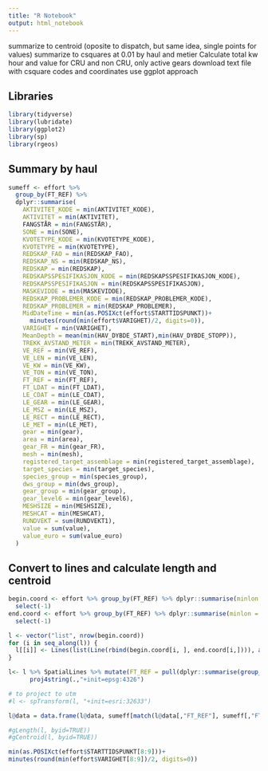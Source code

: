 ```yaml
---
title: "R Notebook"
output: html_notebook
---
```


summarize to centroid (oposite to dispatch, but same idea, single points for values)
summarize to csquares at 0.01 by haul and metier
Calculate total kw hour and value for CRU and non CRU, only active gears
download text file with csquare codes and coordinates
use ggplot approach

## Libraries
```r
library(tidyverse)
library(lubridate)
library(ggplot2)
library(sp)
library(rgeos)
```

## Summary by haul
```r
sumeff <- effort %>%
  group_by(FT_REF) %>%
  dplyr::summarise(
    AKTIVITET_KODE = min(AKTIVITET_KODE),
    AKTIVITET = min(AKTIVITET),
    FANGSTÅR = min(FANGSTÅR),
    SONE = min(SONE),
    KVOTETYPE_KODE = min(KVOTETYPE_KODE),
    KVOTETYPE = min(KVOTETYPE),
    REDSKAP_FAO = min(REDSKAP_FAO),
    REDSKAP_NS = min(REDSKAP_NS),
    REDSKAP = min(REDSKAP),
    REDSKAPSSPESIFIKASJON_KODE = min(REDSKAPSSPESIFIKASJON_KODE),
    REDSKAPSSPESIFIKASJON = min(REDSKAPSSPESIFIKASJON),
    MASKEVIDDE = min(MASKEVIDDE),
    REDSKAP_PROBLEMER_KODE = min(REDSKAP_PROBLEMER_KODE),
    REDSKAP_PROBLEMER = min(REDSKAP_PROBLEMER),
    MidDateTime = min(as.POSIXct(effort$STARTTIDSPUNKT))+
      minutes(round(min(effort$VARIGHET)/2, digits=0)),
    VARIGHET = min(VARIGHET),
    MeanDepth = mean(min(HAV_DYBDE_START),min(HAV_DYBDE_STOPP)),
    TREKK_AVSTAND_METER = min(TREKK_AVSTAND_METER),
    VE_REF = min(VE_REF),
    VE_LEN = min(VE_LEN),
    VE_KW = min(VE_KW),
    VE_TON = min(VE_TON),
    FT_REF = min(FT_REF),
    FT_LDAT = min(FT_LDAT),
    LE_CDAT = min(LE_CDAT),
    LE_GEAR = min(LE_GEAR),
    LE_MSZ = min(LE_MSZ),
    LE_RECT = min(LE_RECT),
    LE_MET = min(LE_MET),
    gear = min(gear),
    area = min(area),
    gear_FR = min(gear_FR),
    mesh = min(mesh),
    registered_target_assemblage = min(registered_target_assemblage),
    target_species = min(target_species),
    species_group = min(species_group),
    dws_group = min(dws_group),
    gear_group = min(gear_group),
    gear_level6 = min(gear_level6),
    MESHSIZE = min(MESHSIZE),
    MESHCAT = min(MESHCAT),
    RUNDVEKT = sum(RUNDVEKT1),
    value = sum(value),
    value_euro = sum(value_euro)
  )
```

## Convert to lines and calculate length and centroid
```r
begin.coord <- effort %>% group_by(FT_REF) %>% dplyr::summarise(minlon = min(START_LG), minlat = min(START_LT)) %>%
  select(-1)
end.coord <- effort %>% group_by(FT_REF) %>% dplyr::summarise(minlon = min(STOPP_LG), minlat = min(STOPP_LT)) %>%
  select(-1)

l <- vector("list", nrow(begin.coord))
for (i in seq_along(l)) {
  l[[i]] <- Lines(list(Line(rbind(begin.coord[i, ], end.coord[i,]))), as.character(i))
}

l<- l %>% SpatialLines %>% mutate(FT_REF = pull(dplyr::summarise(group_by(effort, FT_REF)))) %>%
      proj4string(.,"+init=epsg:4326")

# to project to utm
#l <- spTransform(l, "+init=esri:32633")

l@data = data.frame(l@data, sumeff[match(l@data[,"FT_REF"], sumeff[,"FT_REF"]),])

#gLength(l, byid=TRUE))
#gCentroid(l, byid=TRUE))

```
```r
min(as.POSIXct(effort$STARTTIDSPUNKT[8:9]))+
minutes(round(min(effort$VARIGHET[8:9])/2, digits=0))
```

